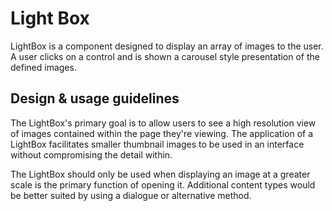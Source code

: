 
<Meta title="Components/Images and Icons/LightBox" component={LightBox} />

# Light Box

LightBox is a component designed to display an array of images to the user. A
user clicks on a control and is shown a carousel style presentation of the
defined images.

## Design & usage guidelines

The LightBox's primary goal is to allow users to see a high resolution view of
images contained within the page they're viewing. The application of a LightBox
facilitates smaller thumbnail images to be used in an interface without
compromising the detail within.

The LightBox should only be used when displaying an image at a greater scale is
the primary function of opening it. Additional content types would be better
suited by using a dialogue or alternative method.

